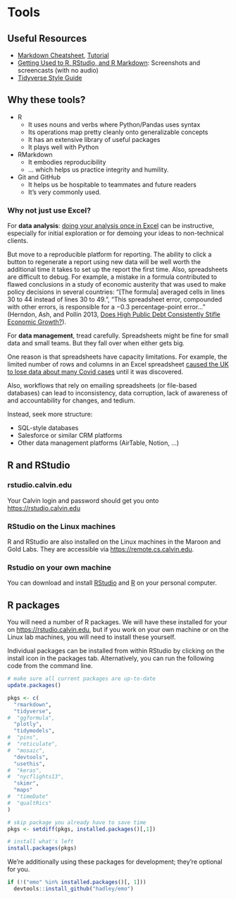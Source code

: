 
# Tools

## Useful Resources

* [Markdown Cheatsheet](https://commonmark.org/help/), [Tutorial](https://commonmark.org/help/tutorial/)
* [Getting Used to R, RStudio, and R Markdown](https://ismayc.github.io/rbasics-book/index.html): Screenshots and screencasts (with no audio)
* [Tidyverse Style Guide](https://style.tidyverse.org/index.html)

## Why these tools?

* R
  * It uses nouns and verbs where Python/Pandas uses syntax
  * Its operations map pretty cleanly onto generalizable concepts
  * It has an extensive library of useful packages
  * It plays well with Python
<!-- * Python -->
<!--   * It's very commonly used. -->
<!--   * It's extremely versatile. -->
<!--   * It's reasonably fast. -->
* RMarkdown
  * It embodies reproducibility
  * ... which helps us practice integrity and humility.
* Git and GitHub
  * It helps us be hospitable to teammates and future readers
  * It's very commonly used.

### Why not just use Excel?

For **data analysis**: [doing your analysis once in Excel](https://blog.rstudio.com/2021/09/07/my-excel-and-r-journey-in-financial-services/) can be instructive,
especially for initial exploration or for demoing your ideas to 
non-technical clients.

But move to a reproducible platform for reporting.
The ability to click a button to regenerate a report using new data will be well
worth the additional time it takes to set up the report the first time.
Also, spreadsheets are difficult to debug. For example, a mistake in a formula
contributed to flawed conclusions in a study of economic austerity that was used
to make policy decisions in several countries: "[The formula] averaged cells in lines 30 to 44 instead of lines 30 to 49.",
"This spreadsheet error, compounded with other errors, is responsible for a −0.3 percentage-point error..." (Herndon, Ash, and Pollin 2013, [Does High Public Debt Consistently Stifle Economic Growth?](https://peri.umass.edu/images/WP322.pdf)).

For **data management**, tread carefully. Spreadsheets might be fine for small data and small teams. But
they fall over when either gets big.

One reason is that spreadsheets have capacity limitations. For example, the limited number of rows
and columns in an Excel spreadsheet [caused the UK to lose data about many Covid cases](https://theconversation.com/why-you-should-never-use-microsoft-excel-to-count-coronavirus-cases-147681) until it was discovered.

Also, workflows that rely on emailing spreadsheets (or file-based databases) can lead to inconsistency,
data corruption, lack of awareness of and accountability for changes, and tedium.

Instead, seek more structure:

* SQL-style databases
* Salesforce or similar CRM platforms
* Other data management platforms (AirTable, Notion, ...)


## R and RStudio

### rstudio.calvin.edu

Your Calvin login and password should get you onto <https://rstudio.calvin.edu>

### RStudio on the Linux machines

R and RStudio are also installed on the Linux machines in the Maroon and Gold Labs.
They are accessible via <https://remote.cs.calvin.edu>.

### Rstudio on your own machine

You can download and install
[RStudio](https://rstudio.org/download/desktop)
and [R](http://cran.r-project.org/)
on your personal computer.


## R packages

You will need a number of R packages. We will have these installed for
your on <https://rstudio.calvin.edu>, but if you work on your own machine or on the Linux
lab machines, you will need to install these yourself.

Individual packages can be installed from within RStudio by clicking on the install icon
in the packages tab. Alternatively, you can run the following code from the command line.

```r
# make sure all current packages are up-to-date
update.packages()

pkgs <- c(
  "rmarkdown",
  "tidyverse",
#  "ggformula",
  "plotly",
  "tidymodels",
#  "pins",
#  "reticulate",
#  "mosaic",
  "devtools",
  "usethis",
#  "keras",
#  "nycflights13",
  "skimr",
  "maps"
#  "timeDate"
#  "qualtRics"
)

# skip package you already have to save time
pkgs <- setdiff(pkgs, installed.packages()[,1])

# install what's left
install.packages(pkgs)
```


We're additionally using these packages for development; they're optional for you.

```r
if (!("emo" %in% installed.packages()[, 1]))
  devtools::install_github("hadley/emo")
```

